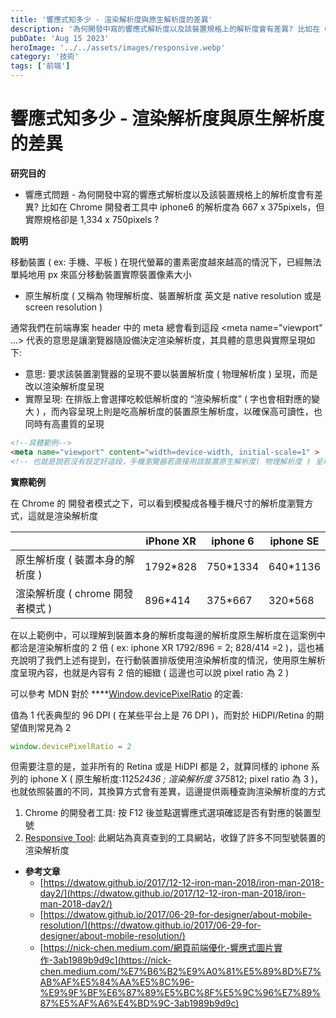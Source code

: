 ```yaml
---
title: '響應式知多少 - 渲染解析度與原生解析度的差異'
description: '為何開發中寫的響應式解析度以及該裝置規格上的解析度會有差異? 比如在 Chrome 開發者工具中 iphone6 的解析度為 667 x 375pixels，但實際規格卻是 1,334 x 750pixels ?'
pubDate: 'Aug 15 2023'
heroImage: '../../assets/images/responsive.webp'
category: '技術'
tags: ['前端']
---
```


# 響應式知多少 - 渲染解析度與原生解析度的差異

**研究目的**

- 響應式問題 - 為何開發中寫的響應式解析度以及該裝置規格上的解析度會有差異? 比如在 Chrome 開發者工具中 iphone6 的解析度為 667 x 375pixels，但實際規格卻是 1,334 x 750pixels ?

**說明**

移動裝置 ( ex: 手機、平板 ) 在現代螢幕的畫素密度越來越高的情況下，已經無法單純地用 px 來區分移動裝置實際裝置像素大小

- 原生解析度 ( 又稱為 物理解析度、裝置解析度 英文是 native resolution 或是 screen resolution )

通常我們在前端專案 header 中的 meta 總會看到這段 \<meta name="viewport" ...\> 代表的意思是讓瀏覽器隨設備決定渲染解析度，其具體的意思與實際呈現如下:

- 意思: 要求該裝置瀏覽器的呈現不要以裝置解析度 ( 物理解析度 ) 呈現，而是改以渲染解析度呈現
- 實際呈現: 在排版上會選擇吃較低解析度的 “渲染解析度” ( 字也會相對應的變大 ) ，而內容呈現上則是吃高解析度的裝置原生解析度，以確保高可讀性，也同時有高畫質的呈現

```html
<!--具體範例-->
<meta name="viewport" content="width=device-width, initial-scale=1" >
<!-- 也就是說若沒有設定好這段，手機瀏覽器若直接用該裝置原生解析度( 物理解析度 ) 呈現的話很可能會是以電腦排版方式呈現 -->
```

**實際範例**

在 Chrome 的 開發者模式之下，可以看到模擬成各種手機尺寸的解析度瀏覽方式，這就是渲染解析度

|  | iPhone XR | iphone 6  | iphone SE |
| --- | --- | --- | --- |
| 原生解析度 ( 裝置本身的解析度 ) | 1792*828 | 750*1334 | 640*1136 |
| 渲染解析度 ( chrome 開發者模式 ) | 896*414 | 375*667 | 320*568 |

在以上範例中，可以理解到裝置本身的解析度每邊的解析度原生解析度在這案例中都洽是渲染解析度的 2 倍 ( ex: iphone XR 1792/896 = 2; 828/414 =2 )，這也補充說明了我們上述有提到，在行動裝置排版使用渲染解析度的情況，使用原生解析度呈現內容，也就是內容有 2 倍的細緻 ( 這邊也可以說 pixel ratio 為 2 )

可以參考 MDN 對於 ****[Window.devicePixelRatio](https://developer.mozilla.org/zh-CN/docs/Web/API/Window/devicePixelRatio) 的定義:

 值為 1 代表典型的 96 DPI ( 在某些平台上是 76 DPI )，而對於 HiDPI/Retina 的期望值則常見為 2

```jsx
window.devicePixelRatio = 2
```

但需要注意的是，並非所有的 Retina 或是 HiDPI 都是 2，就算同樣的 iphone 系列的 iphone X ( 原生解析度:1125*2436 ; 渲染解析度 375*812; pixel ratio 為 3  )，也就依照裝置的不同，其換算方式會有差異，這邊提供兩種查詢渲染解析度的方式

1. Chrome 的開發者工具: 按 F12 後並點選響應式選項確認是否有對應的裝置型號
2.  [Responsive Tool](https://responsivechecker.net/responsive): 此網站為真真查到的工具網站，收錄了許多不同型號裝置的渲染解析度 

- **參考文章**
    - [https://dwatow.github.io/2017/12-12-iron-man-2018/iron-man-2018-day2/](https://dwatow.github.io/2017/12-12-iron-man-2018/iron-man-2018-day2/)
    - [https://dwatow.github.io/2017/06-29-for-designer/about-mobile-resolution/](https://dwatow.github.io/2017/06-29-for-designer/about-mobile-resolution/)
    - [https://nick-chen.medium.com/網頁前端優化-響應式圖片實作-3ab1989b9d9c](https://nick-chen.medium.com/%E7%B6%B2%E9%A0%81%E5%89%8D%E7%AB%AF%E5%84%AA%E5%8C%96-%E9%9F%BF%E6%87%89%E5%BC%8F%E5%9C%96%E7%89%87%E5%AF%A6%E4%BD%9C-3ab1989b9d9c)
